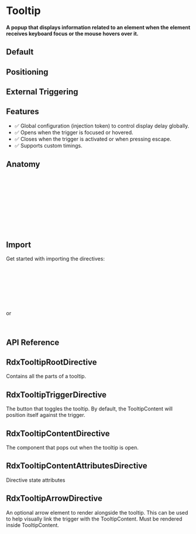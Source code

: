 
<Meta title="Primitives/Tooltip" />

# Tooltip

#### A popup that displays information related to an element when the element receives keyboard focus or the mouse hovers over it.

## Default

<Canvas sourceState="hidden" of={TooltipStories.Default} />

## Positioning

<Canvas sourceState="hidden" of={TooltipStories.Positioning} />

## External Triggering

<Canvas sourceState="hidden" of={TooltipStories.ExternalTriggering} />

## Features

- ✅ Global configuration (injection token) to control display delay globally.
- ✅ Opens when the trigger is focused or hovered.
- ✅ Closes when the trigger is activated or when pressing escape.
- ✅ Supports custom timings.

## Anatomy

```html
<ng-container rdxTooltipRoot #tooltipRoot="rdxTooltipRoot">
    <button class="IconButton" rdxTooltipTrigger>+</button>

    <ng-template rdxTooltipContent [sideOffset]="8">
        <div class="TooltipContent" rdxTooltipContentAttributes>
            Add to library
            <div class="TooltipArrow" rdxTooltipArrow></div>
        </div>
    </ng-template>
</ng-container>
```

## Import

Get started with importing the directives:

```typescript
import {
  RdxTooltipRootDirective,
  RdxTooltipRootTrigger,
  RdxTooltipContentDirective,
  RdxTooltipContentAttributesDirective,
  RdxTooltipArrowDirective
} from '@radix-ng/primitives/tooltip';
```

or

```typescript
import { RdxTooltipModule } from '@radix-ng/primitives/tooltip';
```

## API Reference

## RdxTooltipRootDirective

Contains all the parts of a tooltip.

<ArgTypes of={RdxTooltipRootDirective} />

## RdxTooltipTriggerDirective

The button that toggles the tooltip. By default, the TooltipContent will position itself against the trigger.

<ArgTypes of={RdxTooltipTriggerDirective} />

## RdxTooltipContentDirective

The component that pops out when the tooltip is open.

<ArgTypes of={RdxTooltipContentDirective} />

## RdxTooltipContentAttributesDirective

Directive state attributes

<ArgTypes of={RdxTooltipContentAttributesDirective} />

## RdxTooltipArrowDirective

An optional arrow element to render alongside the tooltip. This can be used to help visually link the trigger with the TooltipContent. Must be rendered inside TooltipContent.

<ArgTypes of={RdxTooltipArrowDirective} />
